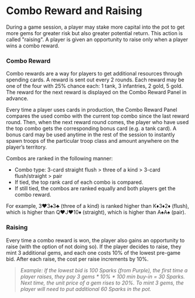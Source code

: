 # Combo Reward and Raising

During a game session, a player may stake more capital into the pot to get more gems for greater risk but also greater potential return. This action is called "raising". A player is given an opportunity to raise only when a player wins a combo reward.

### Combo Reward

Combo rewards are a way for players to get additional resources through spending cards. A reward is sent out every 2 rounds. Each reward may be one of the four with 25\% chance each: 1 tank, 3 infantries, 2 gold, 5 gold. The reward for the next reward is displayed on the Combo Reward Panel in advance.

Every time a player uses cards in production, the Combo Reward Panel compares the used combo with the current top combo since the last reward round. Then, when the next reward round comes, the player who have used the top combo gets the corresponding bonus card (e.g. a tank card). A bonus card may be used anytime in the rest of the session to instantly spawn troops of the particular troop class and amount anywhere on the player’s territory.

Combos are ranked in the following manner:

- Combo type: 3-card straight flush > three of a kind > 3-card flush/straight > pair
- If tied, the top rank card of each combo is compared.
- If still tied, the combos are ranked equally and both players get the combo reward.

For example, 3♥️3♠️3♣️ (three of a kind) is ranked higher than K♦️3♦️2♦️ (flush), which is higher than Q♥️J♥️10♦️ (straight), which is higher than A♠️A♠️ (pair).

### Raising

Every time a combo reward is won, the player also gains an opportunity to raise (with the option of not doing so). If the player decides to raise, they mint 3 additional gems, and each one costs 10% of the lowest pre-game bid. After each raise, the cost per raise increments by 10%.

> _Example: If the lowest bid is 100 Sparks (from Purple), the first time a player raises, they pay 3 gems \* 10% \* 100 min buy-in = 30 Sparks. Next time, the unit price of a gem rises to 20%. To mint 3 gems, the player will need to put additional 60 Sparks in the pot._
